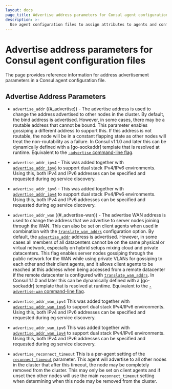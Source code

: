 ```yaml
---
layout: docs
page_title: Advertise address parameters for Consul agent configuration files
description: >-
  Use agent configuration files to assign attributes to agents and configure multiple agents at once. Learn about agent configuration file parameters and formatting with this reference page and sample code.
---
```


# Advertise address parameters for Consul agent configuration files

The page provides reference information for address advertisement parameters in a Consul agent configuration file.

## Advertise Address Parameters

- `advertise_addr` ((#\_advertise)) - The advertise address is used to change
  the address advertised to other nodes in the cluster. By default, the bind
  address is advertised. However, in some cases, there may be a routable address
  that cannot be bound. This parameter enables gossiping a different address to support
  this. If this address is not routable, the node will be in a constant flapping
  state as other nodes will treat the non-routability as a failure. In Consul v1.1.0 and later this can be dynamically defined with a [go-sockaddr]
  template that is resolved at runtime. Equivalent to the [`-advertise` command-line flag](/consul/commands/agent#_advertise).

- `advertise_addr_ipv4` - This was added together with [`advertise_addr_ipv6`](#advertise_addr_ipv6) to support dual stack IPv4/IPv6 environments. Using this, both IPv4 and IPv6 addresses can be specified and requested during eg service discovery.

- `advertise_addr_ipv6` - This was added together with [`advertise_addr_ipv4`](#advertise_addr_ipv4) to support dual stack IPv4/IPv6 environments. Using this, both IPv4 and IPv6 addresses can be specified and requested during eg service discovery.

- `advertise_addr_wan` ((#\_advertise-wan)) - The advertise WAN address is used
  to change the address that we advertise to server nodes joining through the WAN.
  This can also be set on client agents when used in combination with the [`translate_wan_addrs`](/consul/docs/reference/agent#translate_wan_addrs) configuration option. By default, the [`advertise_addr`](#_advertise) address
  is advertised. However, in some cases all members of all datacenters cannot be
  on the same physical or virtual network, especially on hybrid setups mixing cloud
  and private datacenters. This flag enables server nodes gossiping through the public
  network for the WAN while using private VLANs for gossiping to each other and their
  client agents, and it allows client agents to be reached at this address when being
  accessed from a remote datacenter if the remote datacenter is configured with [`translate_wan_addrs`](/consul/docs/reference/agent#translate_wan_addrs). In Consul 1.1.0 and later this can be dynamically defined with a [go-sockaddr]
  template that is resolved at runtime. Equivalent to the [`-advertise-wan` command-line flag](/consul/commands/agent#_advertise-wan).

- `advertise_addr_wan_ipv4` This was added together with [`advertise_addr_wan_ipv6`](#advertise_addr_wan_ipv6) to support dual stack IPv4/IPv6 environments. Using this, both IPv4 and IPv6 addresses can be specified and requested during eg service discovery.

- `advertise_addr_wan_ipv6` This was added together with [`advertise_addr_wan_ipv4`](#advertise_addr_wan_ipv4) to support dual stack IPv4/IPv6 environments. Using this, both IPv4 and IPv6 addresses can be specified and requested during eg service discovery.

- `advertise_reconnect_timeout` This is a per-agent setting of the [`reconnect_timeout`](/consul/docs/reference/agent/configuration-file/general#reconnect_timeout) parameter.
  This agent will advertise to all other nodes in the cluster that after this timeout, the node may be completely
  removed from the cluster. This may only be set on client agents and if unset then other nodes will use the main
  `reconnect_timeout` setting when determining when this node may be removed
  from the cluster.
